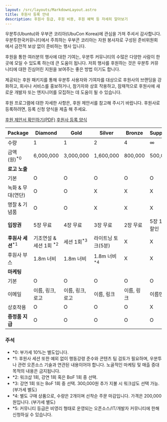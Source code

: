```yaml
---
layout: /src/layouts/MarkdownLayout.astro
title: 후원사 등록 안내
description: 후원사 등급, 후원 비용, 후원 혜택 등 자세히 알아보기
---
```


우분투(Ubuntu)와 우부콘 코리아(UbuCon Korea)에 관심을 가져 주셔서 감사합니다. 우분투한국커뮤니티에서 주최하는 우부콘 코리아는 자원 봉사자로 구성된 준비위원회에서 금전적 보상 없이 준비하는 행사 입니다.

후원을 통한 여러분의 행사에 대한 기여는, 우분투 커뮤니티의 수많은 다양한 사람이 한 곳에 모일 수 있도록 하는데 큰 도움이 됩니다. 저희 행사를 후원하는 것은 우분투 커뮤니티에 대한 진심어린 지원을 보여주는 좋은 방법 이기도 합니다.

제공되는 후원 패키지를 통해 우분투 사용자와 기여자를 대상으로 후원사의 브랜딩을 강화하고, 회사나 서비스를 홍보하거나, 참가자와 상호 작용하고, 잠재적으로 후원사에 새로운 개발자 또는 엔지니어를 모집하는 데 도움이 될 수 있습니다.

후원 프로그램에 대한 자세한 사항은, 후원 제안서를 참고해 주시기 바랍니다. 후원사로 등록하려면, 등록 신청 양식을 제출 해 주세요.

<div>
    <a className="p-button has-icon" target="_blank" href="/sponsorship-prospectus-ko.pdf">후원 제안서 확인하기(PDF)</a>
    <a className="p-button has-icon" target="_blank" href="https://forms.gle/oJJKTkMgXr5KmX9dA">후원사 등록 양식</a>
</div>

| **Package** | Diamond | Gold | Silver | Bronze | Supporter | Community<sup>*5</sup> |
| --- | --- | --- | --- | --- | --- | --- |
| 수량 | 1 | 1 | 2 | 4 | ∞ | ∞ |
| 금액(원)<sup>*0</sup> | 6,000,000 | 3,000,000 | 1,600,000 | 800,000 | 500,000 | 100,000 |
| **로고 노출** || |
| 기본 | O | O | O | O | O | O |
| 녹화 & 무대(연단) | O | O | X | X | X | X |
| 명찰 & 기념품 | O | O | X | X | X | X |
| **입장권** | 5장 무료 | 4장 무료 | 3장 무료 | 2장 무료 | 5장 10% 할인 | X |
| **후원사 세션**<sup>*1</sup> | 기조연설 & 세션 1회 <sup>*2</sup> | 세션 1회<sup>*3</sup> | 라이트닝 토크(5분) | X | X | X |
| 후원사 부스 | 1.8m 너비 | 1.8m 너비 | 1.8m 너비<sup>*4</sup> | X | X | 공유 부스 |
| **마케팅** || | | |
| 기본  | O | O | O | O | O | O |
| 이메일 | 이름, 링크, 로고 | 이름, 링크, 로고 | 이름, 링크 | 이름, 링크 | 이름만 언급 | X |
| 상호작용 | O | O | O | O | X | X |
| **증정품 지급** | O | O | O | O | O | X |


### 주석
- *0: 부가세 10%는 별도입니다.
- *1: 후원사 세션 또한 예외 없이 행동강령 준수와 콘텐츠 팀 검토가 필요하며, 우분투나 관련 오픈소스 기술과 연관된 내용이어야 합니다. 노골적인 마케팅 및 매출 증대 목적의 내용은 금지됩니다.
- *2: 워크샵 1회, 강연 1회 혹은 BoF 1회 중 선택. 
- *3: 강연 1회 또는 BoF 1회 중 선택. 300,000원 추가 지불 시 워크샵도 선택 가능. (부가세 별도)
- *4: 별도 구매 상품으로, 수량은 2개이며 선착순 주문 마감입니다. 가격은 200,000원입니다. (부가세 별도)
- *5: 커뮤니티 등급은 비영리 형태로 운영되는 오픈소스/IT/개발자 커뮤니티에 한해 신청하실 수 있습니다.
